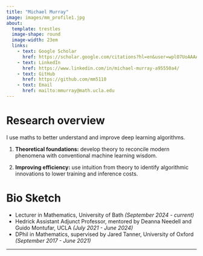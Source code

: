 ```yaml
---
title: "Michael Murray"
image: images/mm_profile1.jpg
about: 
  template: trestles
  image-shape: round
  image-width: 23em
  links:
    - text: Google Scholar
      href: https://scholar.google.com/citations?hl=en&user=wplO7UoAAAAJ
    - text: LinkedIn
      href: https://www.linkedin.com/in/michael-murray-a95550a4/
    - text: GitHub
      href: https://github.com/mm5110
    - text: Email
      href: mailto:mmurray@math.ucla.edu
---
```

# Research overview
I use maths to better understand and improve deep learning algorithms.

1)  **Theoretical foundations:** develop theory to reconcile modern phenomena with conventional machine learning wisdom. 

2) **Improving efficiency:** use intuition from theory to identify algorithmic innovations to lower training and inference costs. 


# Bio Sketch

- Lecturer in Mathematics, University of Bath 
*(September 2024 - current)*
- Hedrick Assistant Adjunct Professor, mentored by Deanna Needell and Guido Montufar, UCLA
*(July 2021 - June 2024)*
- DPhil in Mathematics, supervised by Jared Tanner, University of Oxford               
*(September 2017 - June 2021)*



---



